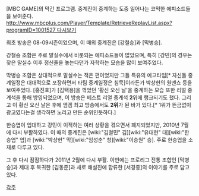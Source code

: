 [MBC GAME]의 막간 프로그램. 중계진이 중계하는 도중 일어나는 코믹한 에피소드들을 보여준다. [[http://www.mbcplus.com/Player/Template/RetrieveReplayList.aspx?programID=1001527 다시보기]]

최초 방송은 08-09시즌이었으며, 이 때의 중계진은 [강철승]과 [막병승].

강철승 조합은 주로 말실수에서 비롯되는 에피소드들이 많았으며, 특히 [강민]의 경우는 잦은 말실수 이후 정신줄을 놓는다던가 자학하는 모습을 많이 보여주었다.

막병승 조합은 상대적으로 말실수는 적은 편이었지만 그들 특유의 예고타임[* 자신들 중계일정은 대대적으로 포장하면서 타팀 중계일정은 침묵]이라든가 박상현의 원맨쇼 등을 보여주었다. [홍진호]가 [김택용]을 꺾었던 '황신 오신 날'을 중계하는 모습 또한 리얼 중계석을 통해 방영되었으며, 이 방송은 베스트 리얼 중계석 '''2'''위에 랭크되기도 했다. 그리고 이 황신 오신 날은 후에 엠겜 최고 방송에서도 '''2위'''가 된 바가 있다.[* 1위가 뜬금없이 광고였다는걸 생각하면 노리고 만든 순위인듯하다.]

한승엽이 입대하고 강민이 이적하는 여러 상황을 겪으면서 폐지되었지만, 2010년 7월에 다시 부활하였다. 이 때의 중계진은 [wiki:"김철민" 김][wiki:"유대현" 대][wiki:"한승엽" 엽]과 [wiki:"박상현" 막][wiki:"임성춘" 청][wiki:"이승원" 승]. 주로 한승엽을 소재로 다루고 있다.

그 후 다시 잠잠하다가 2011년 2월에 다시 부활. 이번에는 프로리그 전통 조합인 [막병승]과 제대 후 복귀한 [김동준]과 새로 해설진에 합류한 [서경종]의 이야기를 주로 담고 있다.

[[각주]]
